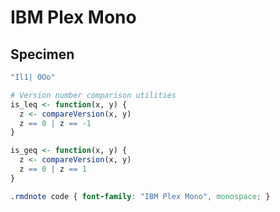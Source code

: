 # IBM Plex Mono

## Specimen

::: {.rmdnote}
```r
"Il1| 0Oo"

# Version number comparison utilities
is_leq <- function(x, y) {
  z <- compareVersion(x, y)
  z == 0 | z == -1
}

is_geq <- function(x, y) {
  z <- compareVersion(x, y)
  z == 0 | z == 1
}
```
:::

<link rel="preconnect" href="https://fonts.googleapis.com">
<link rel="preconnect" href="https://fonts.gstatic.com" crossorigin>
<link href="https://fonts.googleapis.com/css2?family=IBM+Plex+Mono&display=swap" rel="stylesheet">

```css
.rmdnote code { font-family: "IBM Plex Mono", monospace; }
```
